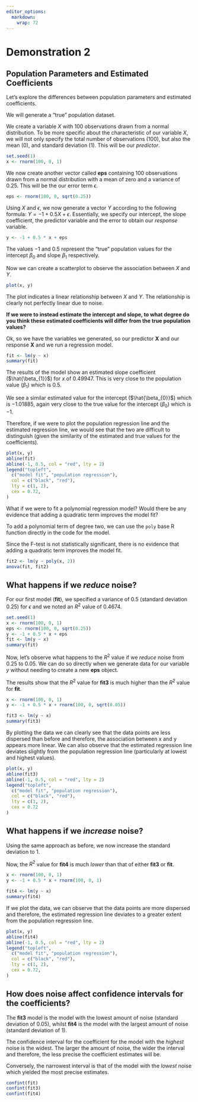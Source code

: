 ```yaml
---
editor_options:
  markdown:
    wrap: 72
---
```


# Demonstration 2 {-}

## Population Parameters and Estimated Coefficients {-}

Let's explore the differences between population parameters and estimated coefficients.  

We will generate a "true" population dataset.  

We create a variable $X$ with 100 observations drawn from a normal distribution. To be more specific about the characteristic of our variable $X$, we will not only specify the total number of observations (100), but also the mean (0), and standard deviation (1). This will be our *predictor*.

```r
set.seed(1)
x <- rnorm(100, 0, 1)
```

We now create another vector called **eps** containing 100 observations drawn from a normal distribution with a mean of zero and a variance of 0.25. This will be the our error term $\epsilon$.

```r
eps <- rnorm(100, 0, sqrt(0.25))
```

Using $X$ and $\epsilon$, we now generate a vector $Y$ according to the following formula: $Y = -1 + 0.5X + \epsilon$. Essentially, we specify our intercept, the slope coefficient, the predictor variable and the error to obtain our *response* variable.

```r
y <- -1 + 0.5 * x + eps
```

The values $-1$ and $0.5$ represent the "true" population values for the intercept $\beta_{0}$ and slope $\beta_{1}$ respectively.

Now we can create a scatterplot to observe the association between $X$ and $Y$.

```r
plot(x, y)
```

The plot indicates a linear relationship between $X$ and $Y$. The relationship is clearly not perfectly linear due to noise.  

**If we were to instead estimate the intercept and slope, to what degree do you think these estimated coefficients will differ from the true population values?**

Ok, so we have the variables we generated, so our predictor **X** and our response **X** and we run a regression model.

```r
fit <- lm(y ~ x)
summary(fit)
```

The results of the model show an estimated slope coefficient ($\hat{\beta_{1}}$) for $x$ of $0.49947$. This is very close to the population value ($\beta_{1}$) which is $0.5$.   

We see a similar estimated value for the intercept ($\hat{\beta_{0}}$) which is $-1.01885$, again very close to the true value for the intercept ($\beta_{0}$) which is $-1$.  

Therefore, if we were to plot the population regression line and the estimated regression line, we would see that the two are difficult to distinguish (given the similarity of the estimated and true values for the coefficients).

```r
plot(x, y)
abline(fit)
abline(-1, 0.5, col = "red", lty = 2)
legend("topleft",
  c("model fit", "population regression"),
  col = c("black", "red"),
  lty = c(1, 2), 
  cex = 0.72,
)
```

What if we were to fit a polynomial regression model? Would there be any evidence that adding a quadratic term improves the model fit?   

To add a polynomial term of degree two, we can use the `poly` base R function directly in the code for the model.   

Since the F-test is not statistically significant, there is no evidence that adding a quadratic term improves the model fit.   

```r
fit2 <- lm(y ~ poly(x, 2))
anova(fit, fit2)
```

## What happens if we *reduce* noise? {-}

For our first model (**fit**), we specified a variance of $0.5$ (standard deviation 0.25) for $\epsilon$ and we noted an $R^2$ value of $0.4674$. 

```r
set.seed(1)
x <- rnorm(100, 0, 1)
eps <- rnorm(100, 0, sqrt(0.25))
y <- -1 + 0.5 * x + eps
fit <- lm(y ~ x)
summary(fit)
```

Now, let's observe what happens to the $R^2$ value if we *reduce* noise from 0.25 to 0.05. We can do so directly when we generate data for our variable $y$ without needing to create a new **eps** object.  

The results show that the $R^{2}$ value for **fit3** is much higher than the $R^{2}$ value for **fit**. 

```r
x <- rnorm(100, 0, 1)
y <- -1 + 0.5 * x + rnorm(100, 0, sqrt(0.05))

fit3 <- lm(y ~ x)
summary(fit3)
```

By plotting the data we can clearly see that the data points are less dispersed than before and therefore, the association between x and y appears more linear. We can also observe that the estimated regression line deviates slightly from the population regression line (particularly at lowest and highest values).

```r
plot(x, y)
abline(fit3)
abline(-1, 0.5, col = "red", lty = 2)
legend("topleft",
  c("model fit", "population regression"),
  col = c("black", "red"),
  lty = c(1, 2), 
  cex = 0.72
)
```

## What happens if we *increase* noise? {-}

Using the same approach as before, we now increase the standard deviation to 1.  

Now, the $R^{2}$ value for **fit4** is much *lower* than that of either **fit3** or **fit**.

```r
x <- rnorm(100, 0, 1)
y <- -1 + 0.5 * x + rnorm(100, 0, 1)

fit4 <- lm(y ~ x)
summary(fit4)
```

If we plot the data, we can observe that the data points are more dispersed and therefore, the estimated regression line deviates to a greater extent from the population regression line.

```r
plot(x, y)
abline(fit4)
abline(-1, 0.5, col = "red", lty = 2)
legend("topleft",
  c("model fit", "population regression"),
  col = c("black", "red"),
  lty = c(1, 2), 
  cex = 0.72,
)
```

## How does noise affect confidence intervals for the coefficients? {-}

The **fit3** model is the model with the lowest amount of noise (standard deviation of 0.05), whilst **fit4** is the model with the largest amount of noise (standard deviation of 1). 

The confidence interval for the coefficient for the model with the *highest* noise is the widest. The larger the amount of noise, the wider the interval and therefore, the less precise the coefficient estimates will be. 

Conversely, the narrowest interval is that of the model with the *lowest* noise which yielded the most precise estimates. 

```r
confint(fit)
confint(fit3)
confint(fit4)
```


